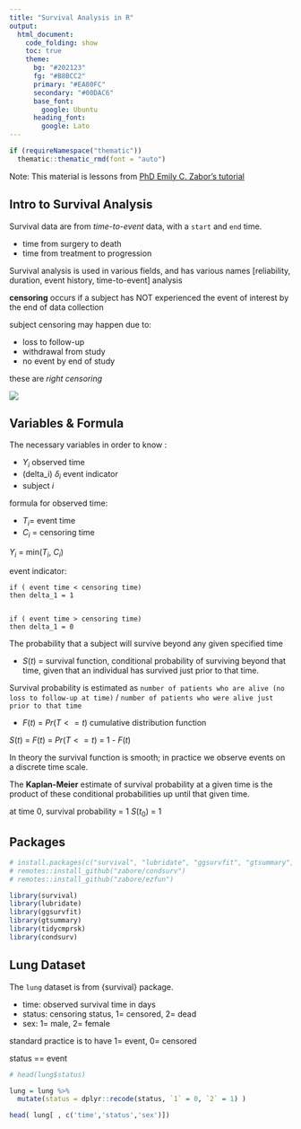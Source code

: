 ```yaml
---
title: "Survival Analysis in R"
output: 
  html_document:
    code_folding: show
    toc: true
    theme:
      bg: "#202123"
      fg: "#B8BCC2"
      primary: "#EA80FC"
      secondary: "#00DAC6"
      base_font:
        google: Ubuntu
      heading_font:
        google: Lato
---
```


```r
if (requireNamespace("thematic")) 
  thematic::thematic_rmd(font = "auto")
```

Note:
  This material is lessons from [PhD Emily C. Zabor's tutorial](https://www.emilyzabor.com/tutorials/survival_analysis_in_r_tutorial.html)



## Intro to Survival Analysis


Survival data are from _time-to-event_ data, with a `start` and `end` time.

- time from surgery to death
- time from treatment to progression

Survival analysis is used in various fields, and has various names 
[reliability, duration, event history, time-to-event] analysis

**censoring** occurs if a subject has NOT experienced the event of interest by the end of data collection

subject censoring may happen due to:

  - loss to follow-up
  - withdrawal from study
  - no event by end of study

these are _right censoring_

![](images/study-design.png)



## Variables & Formula

The necessary variables in order to know :

- $Y_i$ observed time
- (delta_i) $\delta_i$ event indicator
- subject $i$ 

formula for observed time:

- $T_i$= event time
- $C_i$ = censoring time

$Y_i$ = min($T_i$, $C_i$)

event indicator:
```
if ( event time < censoring time)
then delta_1 = 1


if ( event time > censoring time)
then delta_1 = 0
```

The probability that a subject will survive beyond any given specified time

- $S(t)$ = survival function, conditional probability of surviving beyond that time, given that an individual has survived just prior to that time. 

Survival probability is estimated as 
`number of patients who are alive (no loss to follow-up at time)`
/
`number of patients who were alive just prior to that time`

- $F(t)$ = $Pr(T <= t)$ cumulative distribution function

$S(t)$ = $F(t)$ = $Pr(T <= t)$ = 1 - $F(t)$

In theory the survival function is smooth; in practice we observe events on a discrete time scale.


The **Kaplan-Meier** estimate of survival probability at a given time is the product of these conditional probabilities up until that given time.

at time 0, survival probability = 1 $S(t_0)$ = 1


## Packages

```r
# install.packages(c("survival", "lubridate", "ggsurvfit", "gtsummary", "tidycmprsk"))
# remotes::install_github("zabore/condsurv")
# remotes::install_github("zabore/ezfun")

library(survival)
library(lubridate)
library(ggsurvfit)
library(gtsummary)
library(tidycmprsk)
library(condsurv)

```


## Lung Dataset

The `lung` dataset is from {survival} package.

- time: observed survival time in days
- status: censoring status, 1= censored, 2= dead
- sex: 1= male, 2= female

standard practice is to have 1= event, 0= censored

status == event

```r
# head(lung$status)

lung = lung %>% 
  mutate(status = dplyr::recode(status, `1` = 0, `2` = 1) )

head( lung[ , c('time','status','sex')])
```














